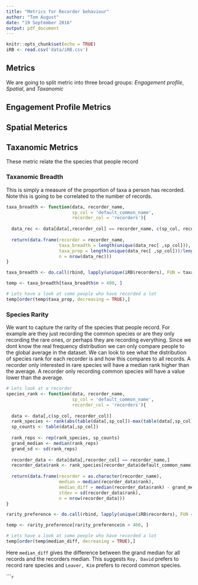 ```yaml
---
title: "Metrics for Recorder behaviour"
author: "Tom August"
date: "19 September 2016"
output: pdf_document
---
```


```r
knitr::opts_chunk$set(echo = TRUE)
iRB <- read.csv('data/iRB.csv')
```

## Metrics

We are going to split metric into three broad groups: *Engagement profile*, *Spatial*, and *Taxanomic*

## Engagement Profile Metrics

## Spatial Meterics

## Taxanomic Metrics

These metric relate the the species that people record

### Taxanomic Breadth

This is simply a measure of the proportion of taxa a person has recorded. Note this is going to be correlated to the number of records.

```r
taxa_breadth <- function(data, recorder_name,
                         sp_col = 'default_common_name',
                         recorder_col = 'recorders'){
  
  data_rec <- data[data[,recorder_col] == recorder_name, c(sp_col, recorder_col)]
  
  return(data.frame(recorder = recorder_name,
                    taxa_breadth = length(unique(data_rec[ ,sp_col])),
                    taxa_prop = length(unique(data_rec[ ,sp_col]))/length(unique(data[ ,sp_col])),
                    n = nrow(data_rec)))
}

taxa_breadth <- do.call(rbind, lapply(unique(iRB$recorders), FUN = taxa_breadth, data = iRB))

temp <- taxa_breadth[taxa_breadth$n > 400, ]

# Lets have a look at some people who have recorded a lot
temp[order(temp$taxa_prop, decreasing = TRUE),]
```

### Species Rarity

We want to capture the rarity of the species that people record. For example are they just recording the common species or are they only recording the rare ones, or perhaps they are recording everything. Since we dont know the real frequency distribution we can only compare people to the global average in the dataset. We can look to see what the distribution of species rank for each recorder is and how this compares to all records. A recorder only interested in rare species will have a median rank higher than the average. A recorder only recording common species will have a value lower than the average.


```r
# Lets look at a recorder
species_rank <- function(data, recorder_name,
                         sp_col = 'default_common_name',
                         recorder_col = 'recorders'){
  
  data <- data[,c(sp_col, recorder_col)]
  rank_species <- rank(abs(table(data[,sp_col])-max(table(data[,sp_col]))))
  sp_counts <- table(data[,sp_col])
  
  rank_reps <- rep(rank_species, sp_counts)
  grand_median <- median(rank_reps)
  grand_sd <- sd(rank_reps)
  
  recorder_data <- data[data[,recorder_col] == recorder_name,]
  recorder_data$rank <- rank_species[recorder_data$default_common_name]
  
  return(data.frame(recorder = as.character(recorder_name),
                    median = median(recorder_data$rank),
                    median_diff = median(recorder_data$rank) - grand_median,
                    stdev = sd(recorder_data$rank),
                    n = nrow(recorder_data)))
}

rarity_preference <- do.call(rbind, lapply(unique(iRB$recorders), FUN = species_rank, data = iRB))

temp <- rarity_preference[rarity_preference$n > 400, ]

# Lets have a look at some people who have recorded a lot
temp[order(temp$median_diff, decreasing = TRUE),]

```

Here `median_diff` gives the difference between the grand median for all records and the recorders median. This suggests `Roy, David` prefers to record rare species and `Leaver, Kim` prefers to record common species.

``````r
```

